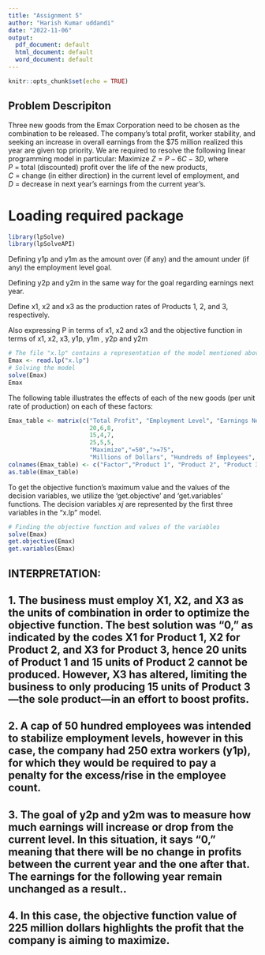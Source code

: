 ---
title: "Assignment 5"
author: "Harish Kumar uddandi"
date: "2022-11-06"
output:
  pdf_document: default
  html_document: default
  word_document: default
---

```{r setup, include=FALSE}
knitr::opts_chunk$set(echo = TRUE)
```
## Problem Descripiton
  
Three new goods from the Emax Corporation need to be chosen as the combination to be released. The company's total profit, worker stability, and seeking an increase in overall earnings from the $75 million realized this year are given top priority. We are required to resolve the following linear programming model in particular:
Maximize $Z = P - 6C - 3D$, where  
$P$ = total (discounted) profit over the life of the new products,  
$C$ = change (in either direction) in the current level of employment, and  
$D$ = decrease in next year's earnings from the current year's.

# Loading required package
```{r}
library(lpSolve)
library(lpSolveAPI)
```
Defining y1p and y1m as the amount over (if any) and the amount under (if any) the employment level goal.

Defining y2p and y2m in the same way for the goal regarding earnings next year.

Define x1, x2 and x3 as the production rates of Products 1, 2, and 3, respectively.

Also expressing P in terms of x1, x2 and x3 and the objective function in terms of x1, x2, x3, y1p, y1m , y2p and y2m

```{r}
# The file "x.lp" contains a representation of the model mentioned above.
Emax <- read.lp("x.lp")
# Solving the model
solve(Emax)
Emax
```

The following table illustrates the effects of each of the new goods (per unit rate of production) on each of these factors:
```{r}
Emax_table <- matrix(c("Total Profit", "Employment Level", "Earnings Next Year",
                       20,6,8,
                       15,4,7,
                       25,5,5,
                       "Maximize","=50",">=75",
                       "Millions of Dollars", "Hundreds of Employees", "Millions of Dollars"), ncol=6, byrow = F)
colnames(Emax_table) <- c("Factor","Product 1", "Product 2", "Product 3", "Goal", "Units")
as.table(Emax_table)
```

To get the objective function's maximum value and the values of the decision variables, we utilize the 'get.objective' and 'get.variables' functions. The decision variables $x j$ are represented by the first three variables in the "x.lp" model.
```{r}
# Finding the objective function and values of the variables
solve(Emax)
get.objective(Emax)
get.variables(Emax)
```
## INTERPRETATION:
## 1. The business must employ X1, X2, and X3 as the units of combination in order to optimize the objective function. The best solution was "0," as indicated by the codes X1 for Product 1, X2 for Product 2, and X3 for Product 3, hence 20 units of Product 1 and 15 units of Product 2 cannot be produced. However, X3 has altered, limiting the business to only producing 15 units of Product 3—the sole product—in an effort to boost profits.
## 2. A cap of 50 hundred employees was intended to stabilize employment levels, however in this case, the company had 250 extra workers (y1p), for which they would be required to pay a penalty for the excess/rise in the employee count.
## 3. The goal of y2p and y2m was to measure how much earnings will increase or drop from the current level. In this situation, it says "0," meaning that there will be no change in profits between the current year and the one after that. The earnings for the following year remain unchanged as a result..
## 4. In this case, the objective function value of 225 million dollars highlights the profit that the company is aiming to maximize.
